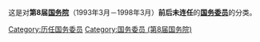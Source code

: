 这是对'''第8届[[中华人民共和国国务院|国务院]]'''（1993年3月－1998年3月）'''前后未连任'''的'''[[国务委员|国务委员]]'''的分类。

[[Category:历任国务委员|Category:历任国务委员]]
[[Category:国务委员_(第8届国务院)|Category:国务委员 (第8届国务院)]]